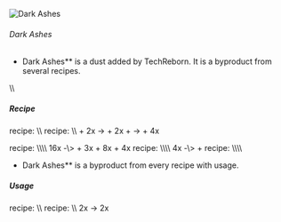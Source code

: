![Dark Ashes](/mods/techreborn/dark_ashes.png)

###### Dark Ashes


- Dark Ashes** is a dust added by TechReborn. It is a byproduct
        from several recipes.

\\\\

##### Recipe

<Mcitem id="minecraft:crafting_table"/> recipe:
<Recipe recipe=" input techreborn:small_pile_of_dark_ashes
techreborn:small_pile_of_dark_ashes air input
techreborn:small_pile_of_dark_ashes techreborn:small_pile_of_dark_ashes
air input air air air output techreborn:dark_ashes "/>
\\\\ <Mcitem id="techreborn:blast_furnace"/> recipe:
\\\\ <Mcitem id="minecraft:iron_ingot"/> +
2x<Mcitem id="techreborn:coal_dust"/> -\>
<Mcitem id="techreborn:steel_ingot"/> +
2x<Mcitem id="techreborn:dark_ashes"/>
<Mcitem id="techreborn:steel_ingot"/> +
<Mcitem id="techreborn:tungsten_ingot"/> -\>
<Mcitem id="techreborn:hot_tungstensteel_ingot"/> +
4x<Mcitem id="techreborn:dark_ashes"/>

<Mcitem id="techreborn:industrial_centrifuge"/>
recipe: \\\\ 16x
<Mcitem id="techreborn:basalt_dust"/> -\>
<Mcitem id="techreborn:peridot_dust"/> +
3x<Mcitem id="techreborn:calcite_dust"/> +
8x<Mcitem id="techreborn:flint_dust"/> +
4x<Mcitem id="techreborn:dark_ashes"/>

<Mcitem id="techreborn:industrial_electrolyzer"/>
recipe: \\\\ 4x
<Mcitem id="minecraft:blaze_powder"/> -\>
<Mcitem id="techreborn:dark_ashes"/> +
<Mcitem id="techreborn:sulfur_dust"/>

<Mcitem id="techreborn:implosion_compressor"/>
recipe: \\\\

- Dark Ashes** is a byproduct from every recipe with
        <Mcitem id="minecraft:tnt"/> usage.

##### Usage

<Mcitem id="minecraft:crafting_table"/> recipe:
<Recipe recipe=" input air air air input air techreborn:dark_ashes air
input air air air output techreborn:small_pile_of_dark_ashes,4
"/> \\\\
<Mcitem id="techreborn:industrial_centrifuge"/>
recipe: \\\\ 2x<Mcitem id="techreborn:dark_ashes"/>
-\> 2x<Mcitem id="techreborn:ashes"/>
